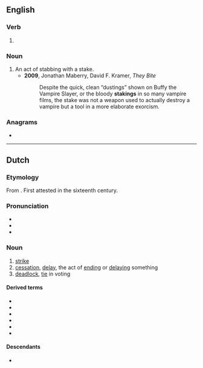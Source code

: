 ==English==

===Verb===
{{head|en|verb form}}

# {{present participle of|stake|lang=en|nocat=1}}

===Noun===
{{en-noun}}

# An act of stabbing with a stake.
#* '''2009''', Jonathan Maberry, David F. Kramer, ''They Bite''
#*: Despite the quick, clean “dustings” shown on Buffy the Vampire Slayer, or the bloody '''stakings''' in so many vampire films, the stake was not a weapon used to actually destroy a vampire but a tool in a more elaborate exorcism.

===Anagrams===
* {{anagrams|en|a=agiknst|Gitksan|skating|skin tag|skin-tag|skintag|takings|tasking}}

----

==Dutch==
{{wikipedia|lang=nl}}

===Etymology===
From {{suffix|nl|staken|ing}}. First attested in the sixteenth century.

===Pronunciation===
* {{IPA|/ˈstaː.kɪŋ/|lang=nl}}
* {{audio|Nl-staking.ogg|Audio|lang=nl}}
* {{hyphenation|lang=nl|sta|king}}

===Noun===
{{nl-noun|f|-en|stakinkje}}

# [[strike]] {{gloss|work stoppage}} {{defdate|from 19th c.}}
# [[cessation]], [[delay]], the act of [[end]]ing or [[delay]]ing something
# [[deadlock]], [[tie]] in voting

====Derived terms====
* {{l|nl|estafettestaking}}
* {{l|nl|hongerstaking}}
* {{l|nl|leerlingenstaking}}
* {{l|nl|stakingsbreker}}
* {{l|nl|stakingsrecht}}
* {{l|nl|werkstaking}}

====Descendants====
* {{desc|fy|staking|bor=1}}